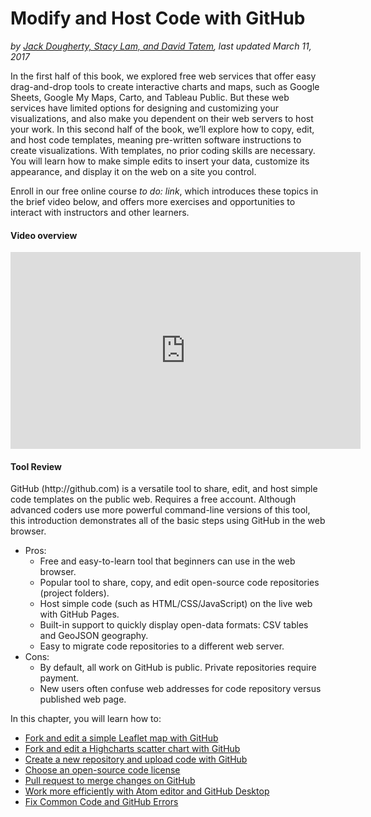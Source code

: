 # Modify and Host Code with GitHub {#github}
*by [Jack Dougherty, Stacy Lam, and David Tatem](authors), last updated March 11, 2017*

In the first half of this book, we explored free web services that offer easy drag-and-drop tools to create interactive charts and maps, such as Google Sheets, Google My Maps, Carto, and Tableau Public. But these web services have limited options for designing and customizing your visualizations, and also make you dependent on their web servers to host your work. In this second half of the book, we'll explore how to copy, edit, and host code templates, meaning pre-written software instructions to create visualizations. With templates, no prior coding skills are necessary. You will learn how to make simple edits to insert your data, customize its appearance, and display it on the web on a site you control.

Enroll in our free online course *to do: link*, which introduces these topics in the brief video below, and offers more exercises and opportunities to interact with instructors and other learners.

#### Video overview {-}
<iframe width="560" height="315" src="https://www.youtube.com/embed/w6dQ-RIQ5bc?rel=0" frameborder="0" allow="autoplay; encrypted-media" allowfullscreen></iframe>

#### Tool Review {-}
GitHub (http://github.com) is a versatile tool to share, edit, and host simple code templates on the public web. Requires a free account. Although advanced coders use more powerful command-line versions of this tool, this introduction demonstrates all of the basic steps using GitHub in the web browser.

- Pros:
  - Free and easy-to-learn tool that beginners can use in the web browser.
  - Popular tool to share, copy, and edit open-source code repositories (project folders).
  - Host simple code (such as HTML/CSS/JavaScript) on the live web with GitHub Pages.
  - Built-in support to quickly display open-data formats: CSV tables and GeoJSON geography.
  - Easy to migrate code repositories to a different web server.
- Cons:
  - By default, all work on GitHub is public. Private repositories require payment.
  - New users often confuse web addresses for code repository versus published web page.

In this chapter, you will learn how to:

- [Fork and edit a simple Leaflet map with GitHub](fork-leaflet)
- [Fork and edit a Highcharts scatter chart with GitHub](fork-highcharts)
- [Create a new repository and upload code with GitHub](create-repo)
- [Choose an open-source code license](choose-license)
- [Pull request to merge changes on GitHub](pull-request)
- [Work more efficiently with Atom editor and GitHub Desktop](atom-desktop)
- [Fix Common Code and GitHub Errors](fix-code)
